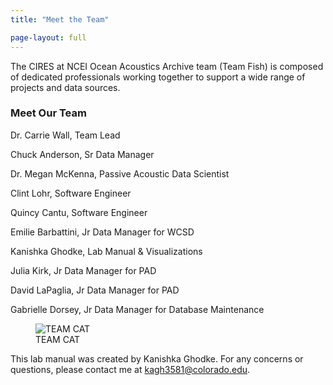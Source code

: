 ```yaml
---
title: "Meet the Team"

page-layout: full
---
```


The CIRES at NCEI Ocean Acoustics Archive team (Team Fish) is composed of dedicated professionals working together to support a wide range of projects and data sources.

### Meet Our Team

Dr. Carrie Wall, Team Lead

Chuck Anderson, Sr Data Manager

Dr. Megan McKenna, Passive Acoustic Data Scientist

Clint Lohr, Software Engineer

Quincy Cantu, Software Engineer

Emilie Barbattini, Jr Data Manager for WCSD

Kanishka Ghodke, Lab Manual & Visualizations

Julia Kirk, Jr Data Manager for PAD

David LaPaglia, Jr Data Manager for PAD

Gabrielle Dorsey, Jr Data Manager for Database Maintenance


![TEAM CAT](../Images/TeamFish-1.jpg) 




This lab manual was created by Kanishka Ghodke. For any concerns or questions, please contact me at [kagh3581\@colorado.edu](mailto:kagh3581@colorado.edu).
